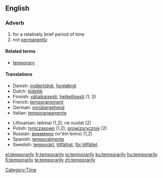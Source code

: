 ==English==
===Adverb===
{{en-adv|-}}

# for a relatively brief period of time
# not [[permanently]]

====Related terms====
*[[temporary]]

====Translations====
{{top}}
*Danish: [[midlertidigt]], [[foreløbigt]]
*Dutch: [[tijdelijk]]
*Finnish: [[väliaikaisesti]], [[hetkellisesti]] (1, 2)
*French: [[temporairement]]
*German: [[vorübergehend]]
*Italian: [[temporaneamente]]
{{mid}}
*Lithuanian: laikinai (1,2), ne nuolat (2)
*Polish: [[tymczasowo]] (1,2), [[prowizorycznie]] (2)
*Russian: [[временно]] (vr'ém'enno) (1,2)
*Spanish: [[temporalmente]]
*Swedish: [[temporärt]], [[tillfälligt]], [[för tillfället]]
{{bottom}}

[[Category:Time]]

[[el:temporarily]]
[[fr:temporarily]]
[[io:temporarily]]
[[ku:temporarily]]
[[hu:temporarily]]
[[fi:temporarily]]
[[te:temporarily]]
[[zh:temporarily]]